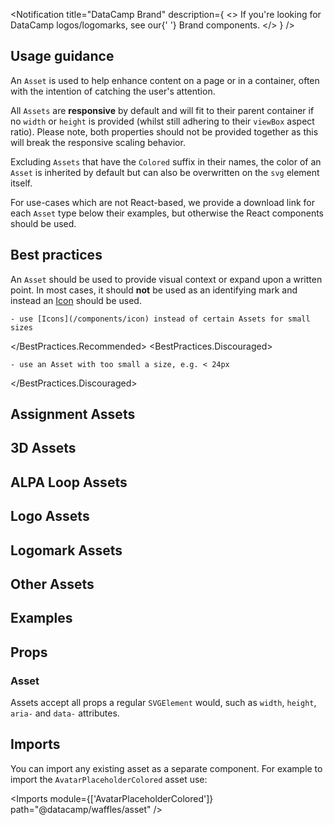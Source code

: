 

<Layout title="Asset" description="A collection of responsive DataCamp assets, such as large icons or partner logos.">

<Notification
  title="DataCamp Brand"
  description={
    <>
      If you're looking for DataCamp logos/logomarks, see our{' '}
      <Link href="../brand">Brand</Link> components.
    </>
  }
/>

## Usage guidance

An `Asset` is used to help enhance content on a page or in a container, often with the intention of catching the user's attention.

All `Assets` are **responsive** by default and will fit to their parent container if no `width` or `height` is provided (whilst still adhering to their `viewBox` aspect ratio). Please note, both properties should not be provided together as this will break the responsive scaling behavior.

Excluding `Assets` that have the `Colored` suffix in their names, the color of an `Asset` is inherited by default but can also be overwritten on the `svg` element itself.

For use-cases which are not React-based, we provide a download link for each `Asset` type below their examples, but otherwise the React components should be used.

## Best practices

An `Asset` should be used to provide visual context or expand upon a written point. In most cases, it should **not** be used as an identifying mark and instead an [Icon](/components/icon) should be used.

<BestPractices>
  <BestPractices.Recommended>

    - use [Icons](/components/icon) instead of certain Assets for small sizes

  </BestPractices.Recommended>
  <BestPractices.Discouraged>

    - use an Asset with too small a size, e.g. < 24px

  </BestPractices.Discouraged>
</BestPractices>

## Assignment Assets

<AssetGrid assetType="Assignment" />

## 3D Assets

<AssetGrid assetType="3d" />

## ALPA Loop Assets

<AssetGrid assetType="Alpa" maxColumns="2" hasDarkBackground />

## Logo Assets

<AssetGrid assetType="Logo" maxColumns="3" />

## Logomark Assets

<AssetGrid assetType="Logomark" />

## Other Assets

<AssetGrid assetType="Other" />

## Examples

<Example title="Basic usage" path="asset/basic-usage">
  <BasicUsage />
</Example>

<Example title="Custom size and color" path="asset/custom-size-color">
  <CustomSizeColor />
</Example>

## Props

### Asset

Assets accept all props a regular `SVGElement` would, such as `width`, `height`, `aria-` and `data-` attributes.

## Imports

You can import any existing asset as a separate component. For example to import the `AvatarPlaceholderColored` asset use:

<Imports module={['AvatarPlaceholderColored']} path="@datacamp/waffles/asset" />

</Layout>
